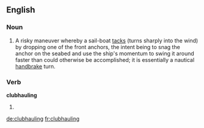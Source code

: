 ==English==

===Noun===
{{en-noun}}

# {{context|nautical}} A risky maneuver whereby a sail-boat [[tacks]] (turns sharply into the wind) by dropping one of the front anchors, the intent being to snag the anchor on the seabed and use the ship's momentum to swing it around faster than could otherwise be accomplished; it is essentially a nautical [[handbrake]] turn.

===Verb===
'''clubhauling'''

# {{present participle of|[[clubhaul]]}}

[[de:clubhauling]]
[[fr:clubhauling]]